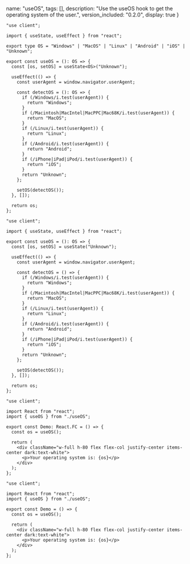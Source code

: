 
  name: "useOS",
  tags: [],
  description: "Use the useOS hook to get the operating system of the user.",
  version_included: "0.2.0",
  display: true
}

<Wrapper>

<ImportsWrapper>

</ImportsWrapper>

<CodeBlock> 

```tsx|useOS
"use client";

import { useState, useEffect } from "react";

export type OS = "Windows" | "MacOS" | "Linux" | "Android" | "iOS" | "Unknown";

export const useOS = (): OS => {
  const [os, setOS] = useState<OS>("Unknown");

  useEffect(() => {
    const userAgent = window.navigator.userAgent;

    const detectOS = (): OS => {
      if (/Windows/i.test(userAgent)) {
        return "Windows";
      }
      if (/Macintosh|MacIntel|MacPPC|Mac68K/i.test(userAgent)) {
        return "MacOS";
      }
      if (/Linux/i.test(userAgent)) {
        return "Linux";
      }
      if (/Android/i.test(userAgent)) {
        return "Android";
      }
      if (/iPhone|iPad|iPod/i.test(userAgent)) {
        return "iOS";
      }
      return "Unknown";
    };

    setOS(detectOS());
  }, []);

  return os;
};
```

```jsx|useOS
"use client";

import { useState, useEffect } from "react";

export const useOS = (): OS => {
  const [os, setOS] = useState("Unknown");

  useEffect(() => {
    const userAgent = window.navigator.userAgent;

    const detectOS = () => {
      if (/Windows/i.test(userAgent)) {
        return "Windows";
      }
      if (/Macintosh|MacIntel|MacPPC|Mac68K/i.test(userAgent)) {
        return "MacOS";
      }
      if (/Linux/i.test(userAgent)) {
        return "Linux";
      }
      if (/Android/i.test(userAgent)) {
        return "Android";
      }
      if (/iPhone|iPad|iPod/i.test(userAgent)) {
        return "iOS";
      }
      return "Unknown";
    };

    setOS(detectOS());
  }, []);

  return os;
};
```

```tsx|Implementation
"use client";

import React from "react";
import { useOS } from "./useOS";

export const Demo: React.FC = () => {
  const os = useOS();

  return (
    <div className="w-full h-80 flex flex-col justify-center items-center dark:text-white">
      <p>Your operating system is: {os}</p>
    </div>
  );
};
```
```jsx|Implementation
"use client";

import React from "react";
import { useOS } from "./useOS";

export const Demo = () => {
  const os = useOS();

  return (
    <div className="w-full h-80 flex flex-col justify-center items-center dark:text-white">
      <p>Your operating system is: {os}</p>
    </div>
  );
};
```
</CodeBlock>




<Display>
    <Demo/>
</Display>
</Wrapper>